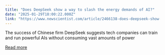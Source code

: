 ```yaml
---
title: "Does DeepSeek show a way to slash the energy demands of AI?"
date: "2025-01-29T18:00:22.000Z"
link: "https://www.newscientist.com/article/2466138-does-deepseek-show-a-way-to-slash-the-energy-demands-of-ai/?utm_campaign=RSS%7CNSNS&utm_source=NSNS&utm_medium=RSS&utm_content=technology"
---
```


The success of Chinese firm DeepSeek suggests tech companies can train and run powerful AIs without consuming vast amounts of power

[Read more](https://www.newscientist.com/article/2466138-does-deepseek-show-a-way-to-slash-the-energy-demands-of-ai/?utm_campaign=RSS%7CNSNS&utm_source=NSNS&utm_medium=RSS&utm_content=technology)
